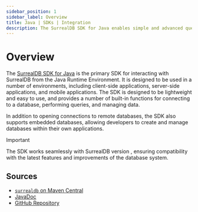```yaml
---
sidebar_position: 1
sidebar_label: Overview
title: Java | SDKs | Integration
description: The SurrealDB SDK for Java enables simple and advanced querying of a remote or embedded database.
---
```



# Overview

The [SurrealDB SDK for Java](https://mvnrepository.com/artifact/com.surrealdb/surrealdb) is the primary SDK for interacting with SurrealDB from the Java Runtime Environment. It is designed to be used in a number of environments, including client-side applications, server-side applications, and mobile applications. The SDK is designed to be lightweight and easy to use, and provides a number of built-in functions for connecting to a database, performing queries, and managing data.

In addition to opening connections to remote databases, the SDK also supports embedded databases, allowing developers to create and manage databases within their own applications.


> [!IMPORTANT]
> The SDK works seamlessly with SurrealDB version <Version />, ensuring compatibility with the latest features and improvements of the database system.

## Sources

- [`surrealdb` on Maven Central](https://mvnrepository.com/artifact/com.surrealdb/surrealdb)
- [JavaDoc](https://surrealdb.github.io/surrealdb.java/javadoc/)
- [GitHub Repository](https://github.com/surrealdb/surrealdb.java)
